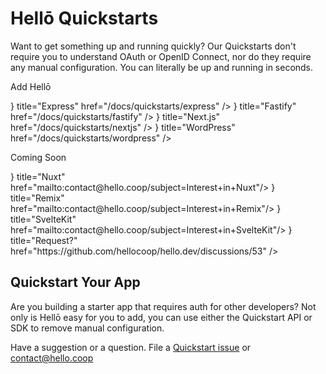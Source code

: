  
# Hellō Quickstarts

Want to get something up and running quickly? Our Quickstarts don't require you to understand OAuth or OpenID Connect, nor do they require any manual configuration. You can literally be up and running in seconds.

Add Hellō 

<Cards>
  <Card icon={<ExpressIcon/>} title="Express" href="/docs/quickstarts/express" />
  <Card icon={<FastifyIcon/>} title="Fastify" href="/docs/quickstarts/fastify" />
  <Card icon={<NextIcon/>} title="Next.js" href="/docs/quickstarts/nextjs" />
  <Card icon={<WordPressIcon/>} title="WordPress" href="/docs/quickstarts/wordpress" />
</Cards>

Coming Soon

<Cards>
  <Card icon={<ErrorIcon/>} title="Nuxt" href="mailto:contact@hello.coop/subject=Interest+in+Nuxt"/>
  <Card icon={<ErrorIcon/>} title="Remix" href="mailto:contact@hello.coop/subject=Interest+in+Remix"/>
  <Card icon={<ErrorIcon/>} title="SvelteKit" href="mailto:contact@hello.coop/subject=Interest+in+SvelteKit"/>
  <Card icon={<RequestIcon/>} title="Request?" href="https://github.com/hellocoop/hello.dev/discussions/53" />
</Cards>



## Quickstart Your App

Are you building a starter app that requires auth for other developers? Not only is Hellō easy for you to add, you can use either the Quickstart API or SDK to remove manual configuration. 

Have a suggestion or a question. File a [Quickstart issue](https://github.com/hellocoop/quickstart/issues) or [contact@hello.coop](mailto:contact@hello.coop?subject=Hellō+Plug-in+Inquiry)